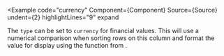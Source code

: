 
<Example
  code="currency"
  Component={Component}
  Source={Source}
  undent={2}
  highlightLines="9"
  expand
>
  The `type` can be set to `currency` for financial
  values. This will use a numerical comparison when sorting rows on this
  column and format the value for display using the
  <BadgerUtilsLink path="number.html#currency" code="currency()"/> function
  from <BadgerUtilsLink/>.
</Example>
